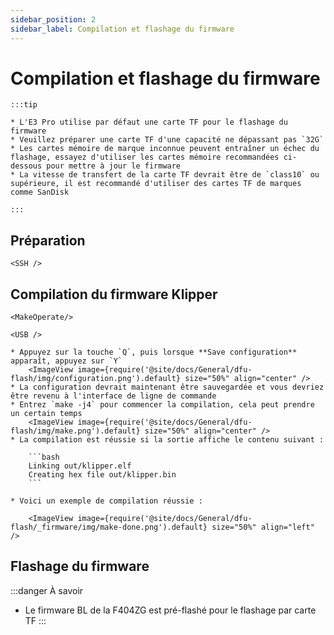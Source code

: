 ```yaml
---
sidebar_position: 2
sidebar_label: Compilation et flashage du firmware
---
```







# Compilation et flashage du firmware

    :::tip

    * L'E3 Pro utilise par défaut une carte TF pour le flashage du firmware
    * Veuillez préparer une carte TF d'une capacité ne dépassant pas `32G`
    * Les cartes mémoire de marque inconnue peuvent entraîner un échec du flashage, essayez d'utiliser les cartes mémoire recommandées ci-dessous pour mettre à jour le firmware
    * La vitesse de transfert de la carte TF devrait être de `class10` ou supérieure, il est recommandé d'utiliser des cartes TF de marques comme SanDisk

    :::



## Préparation

    <SSH />

## Compilation du firmware Klipper

    <MakeOperate/>

    <USB />

    * Appuyez sur la touche `Q`, puis lorsque **Save configuration** apparaît, appuyez sur `Y`
        <ImageView image={require('@site/docs/General/dfu-flash/img/configuration.png').default} size="50%" align="center" />
    * La configuration devrait maintenant être sauvegardée et vous devriez être revenu à l'interface de ligne de commande
    * Entrez `make -j4` pour commencer la compilation, cela peut prendre un certain temps
        <ImageView image={require('@site/docs/General/dfu-flash/img/make.png').default} size="50%" align="center" />
    * La compilation est réussie si la sortie affiche le contenu suivant :

        ```bash
        Linking out/klipper.elf
        Creating hex file out/klipper.bin
        ```
        
    * Voici un exemple de compilation réussie :

        <ImageView image={require('@site/docs/General/dfu-flash/_firmware/img/make-done.png').default} size="50%" align="left" />

## Flashage du firmware

:::danger À savoir
* Le firmware BL de la F404ZG est pré-flashé pour le flashage par carte TF
:::

    <TF />